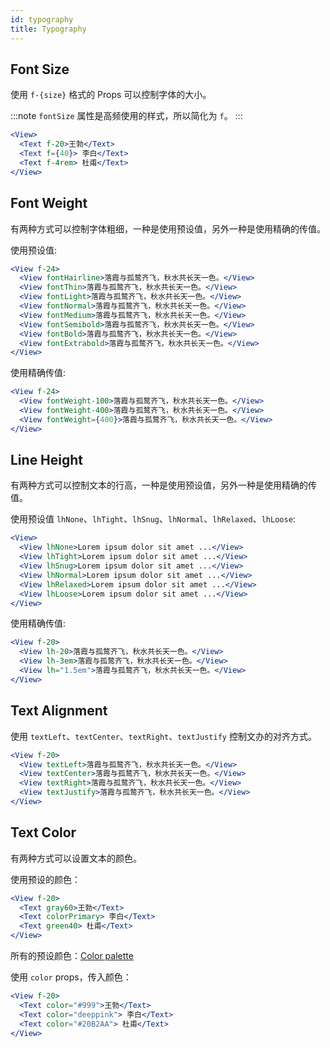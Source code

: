```yaml
---
id: typography
title: Typography
---
```



## Font Size

使用 `f-{size}` 格式的 Props 可以控制字体的大小。

:::note
`fontSize` 属性是高频使用的样式，所以简化为 `f`。
:::

```jsx live
<View>
  <Text f-20>王勃</Text>
  <Text f={40}> 李白</Text>
  <Text f-4rem> 杜甫</Text>
</View>
```

## Font Weight

有两种方式可以控制字体粗细，一种是使用预设值，另外一种是使用精确的传值。

使用预设值:

```jsx live
<View f-24>
  <View fontHairline>落霞与孤鹜齐飞，秋水共长天一色。</View>
  <View fontThin>落霞与孤鹜齐飞，秋水共长天一色。</View>
  <View fontLight>落霞与孤鹜齐飞，秋水共长天一色。</View>
  <View fontNormal>落霞与孤鹜齐飞，秋水共长天一色。</View>
  <View fontMedium>落霞与孤鹜齐飞，秋水共长天一色。</View>
  <View fontSemibold>落霞与孤鹜齐飞，秋水共长天一色。</View>
  <View fontBold>落霞与孤鹜齐飞，秋水共长天一色。</View>
  <View fontExtrabold>落霞与孤鹜齐飞，秋水共长天一色。</View>
</View>
```

使用精确传值:

```jsx live
<View f-24>
  <View fontWeight-100>落霞与孤鹜齐飞，秋水共长天一色。</View>
  <View fontWeight-400>落霞与孤鹜齐飞，秋水共长天一色。</View>
  <View fontWeight={400}>落霞与孤鹜齐飞，秋水共长天一色。</View>
</View>
```

## Line Height

有两种方式可以控制文本的行高，一种是使用预设值，另外一种是使用精确的传值。

使用预设值 `lhNone`、`lhTight`、`lhSnug`、`lhNormal`、`lhRelaxed`、`lhLoose`:

<LineHeight />

```jsx
<View>
  <View lhNone>Lorem ipsum dolor sit amet ...</View>
  <View lhTight>Lorem ipsum dolor sit amet ...</View>
  <View lhSnug>Lorem ipsum dolor sit amet ...</View>
  <View lhNormal>Lorem ipsum dolor sit amet ...</View>
  <View lhRelaxed>Lorem ipsum dolor sit amet ...</View>
  <View lhLoose>Lorem ipsum dolor sit amet ...</View>
</View>
```

使用精确传值:

```jsx live
<View f-20>
  <View lh-20>落霞与孤鹜齐飞，秋水共长天一色。</View>
  <View lh-3em>落霞与孤鹜齐飞，秋水共长天一色。</View>
  <View lh="1.5em">落霞与孤鹜齐飞，秋水共长天一色。</View>
</View>
```

## Text Alignment

使用 `textLeft`、`textCenter`、`textRight`、`textJustify` 控制文办的对齐方式。

```jsx live
<View f-20>
  <View textLeft>落霞与孤鹜齐飞，秋水共长天一色。</View>
  <View textCenter>落霞与孤鹜齐飞，秋水共长天一色。</View>
  <View textRight>落霞与孤鹜齐飞，秋水共长天一色。</View>
  <View textJustify>落霞与孤鹜齐飞，秋水共长天一色。</View>
</View>
```

## Text Color

有两种方式可以设置文本的颜色。

使用预设的颜色：

```jsx live
<View f-20>
  <Text gray60>王勃</Text>
  <Text colorPrimary> 李白</Text>
  <Text green40> 杜甫</Text>
</View>
```

所有的预设颜色：[Color palette](/docs/design-system-color)

使用 `color` props，传入颜色：

```jsx live
<View f-20>
  <Text color="#999">王勃</Text>
  <Text color="deeppink"> 李白</Text>
  <Text color="#20B2AA"> 杜甫</Text>
</View>
```
